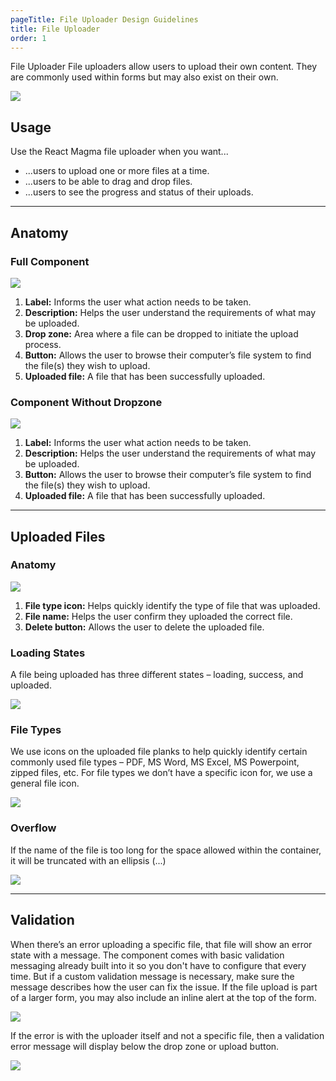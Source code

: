 ```yaml
---
pageTitle: File Uploader Design Guidelines
title: File Uploader
order: 1
---
```



<DocsHeading to="/api/file-uploader/" type="design">
  File Uploader
</DocsHeading>
<LeadParagraph>
  File uploaders allow users to upload their own content.  They are commonly used within forms but may also exist on their own.
</LeadParagraph>

![ ](../../images/file-uploader/uploader-intro-image.png)

## Usage

Use the React Magma file uploader when you want... 
- ...users to upload one or more files at a time.
- ...users to be able to drag and drop files.
- ...users to see the progress and status of their uploads.

---

## Anatomy

### Full Component

![ ](../../images/file-uploader/uploader-dropzone-anatomy.png)

1. **Label:** Informs the user what action needs to be taken.
1. **Description:** Helps the user understand the requirements of what may be uploaded.
1. **Drop zone:** Area where a file can be dropped to initiate the upload process.
1. **Button:** Allows the user to browse their computer’s file system to find the file(s) they wish to upload.
1. **Uploaded file:** A file that has been successfully uploaded.


### Component Without Dropzone

![ ](../../images/file-uploader/uploader-anatomy.png)

1. **Label:** Informs the user what action needs to be taken.
1. **Description:** Helps the user understand the requirements of what may be uploaded.
1. **Button:** Allows the user to browse their computer’s file system to find the file(s) they wish to upload.
1. **Uploaded file:** A file that has been successfully uploaded.

---

## Uploaded Files

### Anatomy

![ ](../../images/file-uploader/uploaded-file-anatomy.png)

1. **File type icon:** Helps quickly identify the type of file that was uploaded.
1. **File name:** Helps the user confirm they uploaded the correct file.
1. **Delete button:** Allows the user to delete the uploaded file.

### Loading States

A file being uploaded has three different states – loading, success, and uploaded.

![ ](../../images/file-uploader/loading-states.png)

### File Types

We use icons on the uploaded file planks to help quickly identify certain commonly used file types – PDF, MS Word, MS Excel, MS Powerpoint, zipped files, etc.  For file types we don’t have a specific icon for, we use a general file icon.

![ ](../../images/file-uploader/file-types.png)

### Overflow

If the name of the file is too long for the space allowed within the container, it will be truncated with an ellipsis (...)

![ ](../../images/file-uploader/uploaded-file-overflow.png)

---

## Validation

When there’s an error uploading a specific file, that file will show an error state with a message. The component comes with basic validation messaging already built into it so you don't have to configure that every time. But if a custom validation message is necessary, make sure the message describes how the user can fix the issue. If the file upload is part of a larger form, you may also include an inline alert at the top of the form.

![ ](../../images/file-uploader/file-validation.png)

If the error is with the uploader itself and not a specific file, then a validation error message will display below the drop zone or upload button.

![ ](../../images/file-uploader/uploader-validation.png)

<span class="horizontal-spacer"></span>